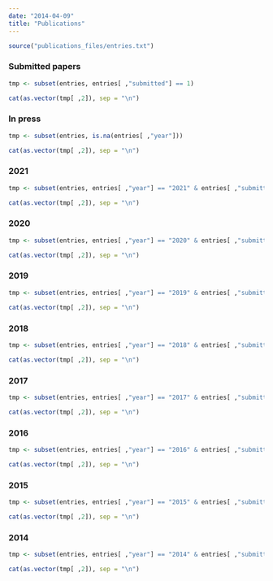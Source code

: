 ```yaml
---
date: "2014-04-09"
title: "Publications"
---
```


```r
source("publications_files/entries.txt")
```

### Submitted papers

```r
tmp <- subset(entries, entries[ ,"submitted"] == 1)

cat(as.vector(tmp[ ,2]), sep = "\n")
```

### In press

```r
tmp <- subset(entries, is.na(entries[ ,"year"]))

cat(as.vector(tmp[ ,2]), sep = "\n")
```

### 2021

```r
tmp <- subset(entries, entries[ ,"year"] == "2021" & entries[ ,"submitted"] == 0)

cat(as.vector(tmp[ ,2]), sep = "\n")
```

### 2020

```r
tmp <- subset(entries, entries[ ,"year"] == "2020" & entries[ ,"submitted"] == 0)

cat(as.vector(tmp[ ,2]), sep = "\n")
```

### 2019

```r
tmp <- subset(entries, entries[ ,"year"] == "2019" & entries[ ,"submitted"] == 0)

cat(as.vector(tmp[ ,2]), sep = "\n")
```

### 2018

```r
tmp <- subset(entries, entries[ ,"year"] == "2018" & entries[ ,"submitted"] == 0)

cat(as.vector(tmp[ ,2]), sep = "\n")
```

### 2017

```r
tmp <- subset(entries, entries[ ,"year"] == "2017" & entries[ ,"submitted"] == 0)

cat(as.vector(tmp[ ,2]), sep = "\n")
```

### 2016

```r
tmp <- subset(entries, entries[ ,"year"] == "2016" & entries[ ,"submitted"] == 0)

cat(as.vector(tmp[ ,2]), sep = "\n")
```

### 2015

```r
tmp <- subset(entries, entries[ ,"year"] == "2015" & entries[ ,"submitted"] == 0)

cat(as.vector(tmp[ ,2]), sep = "\n")
```

### 2014

```r
tmp <- subset(entries, entries[ ,"year"] == "2014" & entries[ ,"submitted"] == 0)

cat(as.vector(tmp[ ,2]), sep = "\n")
```
